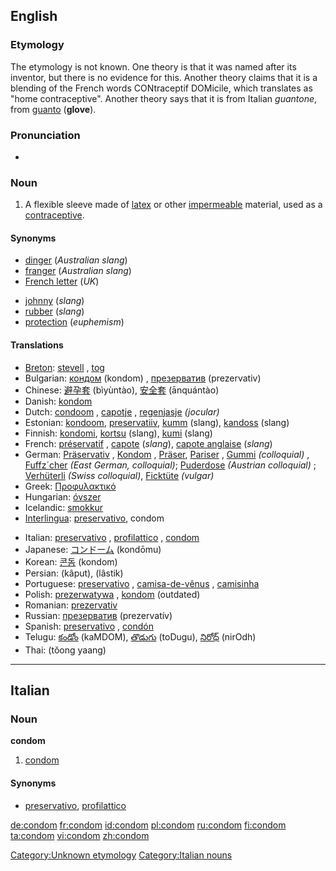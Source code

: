 ==English==
{{wikipedia}}

===Etymology===
The etymology is not known.  One theory is that it was named after its inventor, but there is no evidence for this.  Another theory claims that it is a blending of the French words CONtraceptif DOMicile, which translates as "home contraceptive".  Another theory says that it is from Italian ''guantone'', from [[guanto]] ('''glove''').

===Pronunciation===
*{{audio|en-us-condom.ogg|Audio (US)}}

===Noun===
{{en-noun}}

# A flexible sleeve made of [[latex]] or other [[impermeable]] material, used as a [[contraceptive]].

====Synonyms====
{{top2}}
*[[dinger]] (''Australian slang'')<!--haven't heard this since I was a kid though-->
*[[franger]] (''Australian slang'')
*[[French letter]] (''UK'')
{{mid2}}
*[[johnny]] (''slang'')
*[[rubber]] (''slang'')
*[[protection]] (''euphemism'')
{{bottom}}

====Translations====
{{top}}
*[[Breton]]: [[stevell]] {{f}}, [[tog]] {{m}}
*Bulgarian: [[кондом]] (kondom) {{m}}, [[презерватив]] (prezervativ) {{m}}
*Chinese: [[避孕套]] (bìyùntào), [[安全套]] (ānquántào)
*Danish: [[kondom]]
*Dutch: [[condoom]] {{m}}, [[capotje]] {{n}}, [[regenjasje]] {{n}} ''(jocular)''
*Estonian: [[kondoom]], [[preservatiiv]], [[kumm]] (slang), [[kandoss]] (slang)
*Finnish: [[kondomi]], [[kortsu]] (slang), [[kumi]] (slang)
*French: [[préservatif]] {{m}}, [[capote]] {{f}} (''slang''), [[capote anglaise]] {{f}} (''slang'')
*German: [[Präservativ]] {{n}}, [[Kondom]] {{n}}, [[Präser]], [[Pariser]] , [[Gummi]] ''(colloquial)'' {{n}}, [[Fuffz´cher]] ''(East German, colloquial)''; [[Puderdose]] ''(Austrian colloquial)'' {{f}}; [[Verhüterli]] ''(Swiss colloquial)'', [[Ficktüte]] {{f}} ''(vulgar)''
*Greek: [[Προφυλακτικό]]{{n}}
*Hungarian: [[óvszer]]
*Icelandic: [[smokkur]]
*[[Interlingua]]: [[preservativo]], condom
{{mid}}
*Italian: [[preservativo]] {{m}}, [[profilattico]] {{m}}, [[condom#Italian|condom]] {{m}}
*Japanese: [[コンドーム]] (kondōmu)
*Korean: [[콘돔]] (kondom)
*Persian: {{FAchar|[[کاپوت]]}} (kâput), {{FAchar|[[لاستیک]]}} (lâstik)
*Portuguese: [[preservativo]] {{m}}, [[camisa-de-vênus]] {{f}}, [[camisinha]] {{f}}
*Polish: [[prezerwatywa]] {{f}}, [[kondom]] {{m}} (outdated)
*Romanian: [[prezervativ]] {{n}}
*Russian: [[презерватив]] (prezervatív) {{m}}
*Spanish: [[preservativo]] {{m}}, [[condón]] {{m}}
*Telugu: [[కండోం]] (kaMDOM), [[తొడుగు]] (toDugu), [[నిరోధ్]] (nirOdh)
*Thai: {{THchar|[[ถุงยาง]]}} (tŏong yaang)
{{bottom}}

[[Category:Unknown etymology]]

----

==Italian==

===Noun===
'''condom''' {{m}} {{inv}}

# [[condom#English|condom]]

====Synonyms====
*[[preservativo]], [[profilattico]]

[[Category:Italian nouns]]

[[de:condom]]
[[fr:condom]]
[[id:condom]]
[[pl:condom]]
[[ru:condom]]
[[fi:condom]]
[[ta:condom]]
[[vi:condom]]
[[zh:condom]]